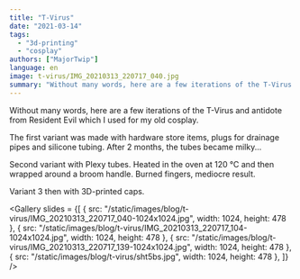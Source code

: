 ```yaml
---
title: "T-Virus"
date: "2021-03-14"
tags: 
  - "3d-printing"
  - "cosplay"
authors: ["MajorTwip"]
language: en
image: t-virus/IMG_20210313_220717_040.jpg
summary: "Without many words, here are a few iterations of the T-Virus and antidote from Resident Evil which I used for my old cosplay."
---
```


Without many words, here are a few iterations of the T-Virus and antidote from Resident Evil which I used for my old cosplay.

The first variant was made with hardware store items, plugs for drainage pipes and silicone tubing. After 2 months, the tubes became milky...

Second variant with Plexy tubes. Heated in the oven at 120 °C and then wrapped around a broom handle. Burned fingers, mediocre result.

Variant 3 then with 3D-printed caps.

<Gallery slides = {[
  { src: "/static/images/blog/t-virus/IMG_20210313_220717_040-1024x1024.jpg", width: 1024, height: 478 },
  { src: "/static/images/blog/t-virus/IMG_20210313_220717_104-1024x1024.jpg", width: 1024, height: 478 },
  { src: "/static/images/blog/t-virus/IMG_20210313_220717_139-1024x1024.jpg", width: 1024, height: 478 },
  { src: "/static/images/blog/t-virus/sht5bs.jpg", width: 1024, height: 478 },
]} />

